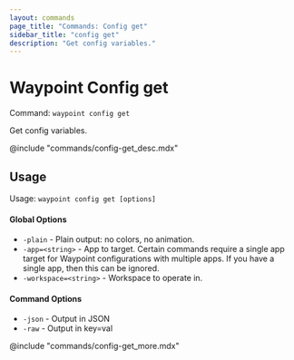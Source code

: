 ```yaml
---
layout: commands
page_title: "Commands: Config get"
sidebar_title: "config get"
description: "Get config variables."
---
```


# Waypoint Config get

Command: `waypoint config get`

Get config variables.

@include "commands/config-get_desc.mdx"

## Usage

Usage: `waypoint config get [options]`

#### Global Options

- `-plain` - Plain output: no colors, no animation.
- `-app=<string>` - App to target. Certain commands require a single app target for Waypoint configurations with multiple apps. If you have a single app, then this can be ignored.
- `-workspace=<string>` - Workspace to operate in.

#### Command Options

- `-json` - Output in JSON
- `-raw` - Output in key=val

@include "commands/config-get_more.mdx"
